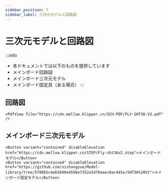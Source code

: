 ```yaml
---
sidebar_position: 7
sidebar_label: 三次元モデルと回路図
---
```


# 三次元モデルと回路図


:::info
* 本ドキュメントでは以下のものを提供しています
* メインボード回路図
* メインボード三次元モデル
* メインボード固定具（ある場合）
:::

## 回路図

    <PdfView file="https://cdn.mellow.klipper.cn/SCH-PDF/FLY-SHT36-V2.pdf" />


## メインボード三次元モデル

    <Button variant="contained" disableElevation href="https://cdn.mellow.klipper.cn/STEP/Fly-sht36v2.step">メインボードモデル</Button>
    <Button variant="contained" disableElevation href="https://github.com/xishangyue/Model-library/tree/5f88b5c4ab5046e459be7352a5470aaec8ac4d1e/SHT36%20V2">メインボード固定モデル</Button>

